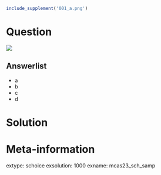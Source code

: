 ```r
include_supplement('001_a.png')
```

Question
========

![](001_a.png)

Answerlist
--------
* a
* b
* c
* d

Solution
========

Meta-information
============
extype: schoice
exsolution: 1000
exname: mcas23_sch_samp
